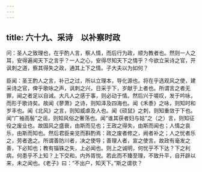 ```yaml
---
---
---
```

title: 六十九、采诗　以补察时政
---



问：圣人之致理也，在乎酌人言，察人情，而后行为政，顺为教者也。然则一人之耳，安得遍闻天下之言乎？一人之心，安得尽知天下之情乎？今欲立采诗之官，开讽刺之道，察其得失之政，通其上下之情。子大夫以为如何？

臣闻：圣王酌人之言，补己之过，所以立理本，导化源也。将在乎选观风之使，建采诗之官，俾乎歌咏之声，讽刺之兴，日采于下，岁献于上者也。所谓言之者无罪，闻之者足以自诫。大凡人之感于事，则必动于情。然后兴于嗟叹，发于吟咏，而形于歌诗矣。故闻《蓼萧》之诗，则知泽及四海也。闻《禾黍》之咏，则知时和岁丰也。闻《北风》之言，则知威虐及人也。闻《硕鼠》之刺，则知重敛于下也。闻“广袖高髻”之谣，则知风俗之奢荡也。闻“谁其获者妇与姑”之（之）言，则知征役之废业也。故国风之盛衰，由斯而见也；王政之得失，由斯而闻也；人情之哀乐，由斯而知也。然后君臣亲览而斟酌焉：政之废者修之，阙者补之；人之忧者乐之，劳者逸之。所谓善防川者，决之使导；善理人者，宣之使言。故政有毫发之善，下必知也；教有锱铢之失，上必闻也。则上之诚明，何忧乎不下达？下之利病，何患乎不上知？上下交和，内外胥悦。若此而不臻至理，不致升平，自开辟以来，未之闻也。《老子》曰：“不出户，知天下。”斯之谓欤？